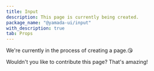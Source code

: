 ```yaml
---
title: Input
description: This page is currently being created.
package_name: "@yamada-ui/input"
with_description: true
tab: Props
---
```


We're currently in the process of creating a page.😘

Wouldn't you like to contribute this page? That's amazing!
